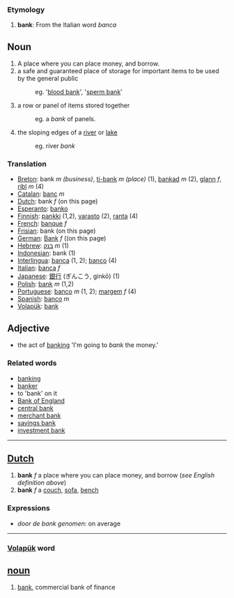 ===Etymology===
#'''bank''': From the Italian word  ''banca''

==Noun==

# A place where you can place money, and borrow.
# a safe and guaranteed place of storage for important items to be used by the general public 
#:eg. '[[blood bank]]', '[[sperm bank]]'
# a row or panel of items stored together 
#:eg. a ''bank'' of panels.
# the sloping edges of a [[river]] or [[lake]] 
#:eg. river ''bank''

===Translation===
*[[Breton]]: bank ''m'' ''(business)'', [[ti-bank]] ''m'' ''(place)'' (1), [[bankad]] ''m'' (2), [[glann]] ''f'', [[ribl]] ''m'' (4)
*[[Catalan]]: [[banc]] ''m''
*[[Dutch]]: bank ''f'' (on this page)
*[[Esperanto]]: [[banko]]
*[[Finnish]]: [[pankki]] (1,2), [[varasto]] (2), [[ranta]] (4)
*[[French]]: [[banque]] ''f''
*[[Frisian]]: bank (on this page)
*[[German]]: [[Bank]] ''f'' ((on this page)
*[[Hebrew]]: [[בנק]] ''m'' (1)
*[[Indonesian]]: bank (1)
*[[Interlingua]]: [[banca]] (1, 2); [[banco]] (4)
*[[Italian]]: [[banca]] ''f''
*[[Japanese]]: [[銀行]] (ぎんこう, ginkō) (1)
*[[Polish]]: [[bank]] ''m'' (1,2)
*[[Portuguese]]: [[banco]] ''m'' (1, 2); [[margem]] ''f'' (4)
*[[Spanish]]: [[banco]] ''m''
*[[Volapük]]: [[bank]]

==Adjective==
* the act of [[banking]] 'I'm going to ''bank'' the money.'

===Related words===
*[[banking]]
*[[banker]]
*to 'bank' on it
*[[w:Bank of England|Bank of England]]
*[[w:central bank|central bank]]
*[[w:merchant bank|merchant bank]]
*[[w:savings bank|savings bank]]
*[[w:investment bank|investment bank]]
----
==[[Dutch]]==
# '''bank''' ''f'' a place where you can place money, and borrow (''see English definition above'')
# '''bank''' ''f'' a [[couch]], [[sofa]], [[bench]]

===Expressions===
* ''door de bank genomen'': on average

----
=== [[Volapük]] word === 
== [[noun]] == 
# [[bank]], commercial bank of finance